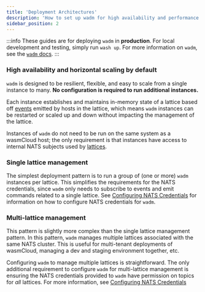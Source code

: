 ```yaml
---
title: 'Deployment Architectures'
description: 'How to set up wadm for high availability and performance'
sidebar_position: 2
---
```


<head>
  <meta name="robots" content="noindex">
</head>

:::info
These guides are for deploying `wadm` in **production**. For local development and testing, simply run `wash up`. For more information on `wadm`, see the [`wadm` docs](/docs/0.82/category/declarative-application-deployment-wadm).
:::

### High availability and horizontal scaling by default

`wadm` is designed to be resilient, flexible, and easy to scale from a single instance to many. **No configuration is required to run additional instances.**

Each instance establishes and maintains in-memory state of a lattice based off [events](/docs/0.82/reference/cloud-event-list) emitted by hosts in the lattice, which means `wadm` instances can be restarted or scaled up and down without impacting the management of the lattice.

Instances of `wadm` do not need to be run on the same system as a wasmCloud host; the only requirement is that instances have access to internal NATS subjects used by [lattices](/docs/0.82/concepts/lattice).

### Single lattice management

The simplest deployment pattern is to run a group of (one or more) `wadm` instances per lattice. This simplifies the requirements for the NATS credentials, since `wadm` only needs to subscribe to events and emit commands related to a single lattice. See [Configuring NATS Credentials](/docs/0.82/deployment/wadm/nats-credentials) for information on how to configure NATS credentials for `wadm`.

### Multi-lattice management

This pattern is slightly more complex than the single lattice management pattern. In this pattern, `wadm` manages multiple lattices associated with the same NATS cluster. This is useful for multi-tenant deployments of wasmCloud, managing a dev and staging environment together, etc.

Configuring `wadm` to manage multiple lattices is straightforward. The only additional requirement to configure `wadm` for multi-lattice management is ensuring the NATS credentials provided to `wadm` have permission on topics for _all_ lattices. For more information, see [Configuring NATS Credentials](/docs/0.82/deployment/wadm/nats-credentials)

